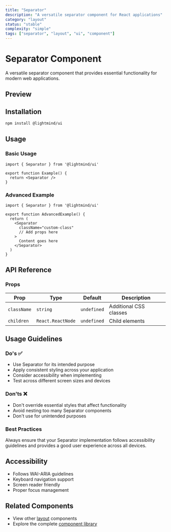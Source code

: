 ```yaml
---
title: "Separator"
description: "A versatile separator component for React applications"
category: "layout"
status: "stable"
complexity: "simple"
tags: ["separator", "layout", "ui", "component"]
---
```



# Separator Component

A versatile separator component that provides essential functionality for modern web applications.

## Preview

<div className="space-y-6">
  <SeparatorDemo />
</div>

## Installation

```bash
npm install @lightmind/ui
```

## Usage

### Basic Usage

```tsx
import { Separator } from '@lightmind/ui'

export function Example() {
  return <Separator />
}
```

### Advanced Example

```tsx
import { Separator } from '@lightmind/ui'

export function AdvancedExample() {
  return (
    <Separator
      className="custom-class"
      // Add props here
    >
      Content goes here
    </Separator>
  )
}
```

## API Reference

### Props

| Prop | Type | Default | Description |
|------|------|---------|-------------|
| `className` | `string` | `undefined` | Additional CSS classes |
| `children` | `React.ReactNode` | `undefined` | Child elements |

## Usage Guidelines

### Do's ✅

- Use Separator for its intended purpose
- Apply consistent styling across your application
- Consider accessibility when implementing
- Test across different screen sizes and devices

### Don'ts ❌

- Don't override essential styles that affect functionality
- Avoid nesting too many Separator components
- Don't use for unintended purposes

### Best Practices

Always ensure that your Separator implementation follows accessibility guidelines and provides a good user experience across all devices.

## Accessibility

- Follows WAI-ARIA guidelines
- Keyboard navigation support
- Screen reader friendly
- Proper focus management

## Related Components

- View other [layout](/category/layout) components
- Explore the complete [component library](/search)
